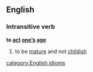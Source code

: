 ==English==
===Intransitive verb===
'''to [[act]] [[one's|one’s]] [[age]]'''

#to be [[mature]] and not [[childish]]

[[category:English idioms]]